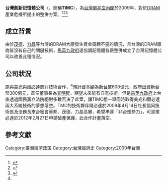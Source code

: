'''台灣創新記憶體公司'''（{{lang-en|'''Taiwan Innovation Memory Company'''}}，簡稱'''TIMC'''），為[[台灣|台灣]][[劉兆玄內閣|劉兆玄內閣]]於2009年，對於[[DRAM|DRAM]]產業危機所提出的整併方案。<ref name="ltn20090306">{{cite news|title=政院籌設TMC 整併DRAM產業|url=http://news.ltn.com.tw/news/focus/paper/285251|accessdate=2016-03-04|publisher=自由時報|date=2009-03-06|archive-date=2019-11-30|archive-url=https://web.archive.org/web/20191130211925/https://news.ltn.com.tw/news/focus/paper/285251|dead-url=no}}</ref><ref>{{cite news|title=尹啟銘：TMC決不會破局|url=http://www.appledaily.com.tw/appledaily/article/finance/20090425/31576097/|accessdate=2016-03-04|publisher=蘋果日報|date=2009-04-25|archive-date=2017-06-29|archive-url=https://web.archive.org/web/20170629115555/http://www.appledaily.com.tw/appledaily/article/finance/20090425/31576097/|dead-url=no}}</ref><ref>{{cite news|author1=陳逸輝|title=【財經】尹啟銘對台灣ＤＲＡＭ產業有虧欠！|url=http://www.new7.com.tw/NewsView.aspx?t=&i=TXT20120307151904M6F|accessdate=2016-03-04|publisher=新新聞|date=2012-03-07|archive-url=https://web.archive.org/web/20160304143426/http://www.new7.com.tw/NewsView.aspx?t=&i=TXT20120307151904M6F|archive-date=2016-03-04|dead-url=yes}}</ref>

==成立背景==
由於[[茂德科技|茂德]]、[[力晶半導體|力晶]]等台灣的DRAM大廠發生資金周轉不靈的情況，且台灣的DRAM廠商皆沒有自己的關鍵技術，[[馬英九政府|馬英九政府]]遂協調記憶體各廠整併成立了台灣記憶體公司以改善此種情況。

==公司狀況==
原與[[美光|美光]]與[[爾必達|爾必達]]商討技術合作，<ref name="ltn20090306"/>預計[[資本額|資本額]]為[[新台幣|新台幣]]600億元，政府出資新台幣300億元，首任董事長為[[宣明智|宣明智]]，期望未來能有自有技術。但是[[馬英九政府|馬英九政府]]上台後透過國民黨立法院絕對多數否決了此案，讓TIMC想一舉同時取得美光和爾必達兩大系統技術的夢想落空。TMC的技術夥伴爾必達於2009年4月14日社長協同技術長及法務長來台密會華邦、茂德、力晶高層，希望串連「非台塑勢力」，可是爾必達於2012年2月27日申請破產保護，此合作計畫落空。

==參考文獻==
{{reflist}}

[[Category:臺灣經濟政策|Category:臺灣經濟政策]]
[[Category:台灣經濟史|Category:台灣經濟史]]
[[Category:2009年台灣|Category:2009年台灣]]